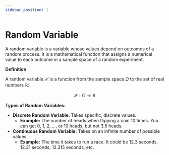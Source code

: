 ```yaml
---
sidebar_position: 1
---
```


# Random Variable
A random variable is a variable whose values depend on outcomes of a random process. It is a mathematical function that assigns a numerical value to each outcome in a sample space of a random experiment.

**Definition**

A random variable $\mathcal{X}$ is a function from the sample space $\Omega$ to the set of real numbers $\mathbb{R}$:

$$
 \mathcal{X}: \Omega \rightarrow \mathbb{R}
$$


**Types of Random Variables:**
- **Discrete Random Variable:** Takes specific, discrete values.
  - **Example:** The number of heads when flipping a coin 10 times. You can get 0, 1, 2, ..., or 10 heads, but not 3.5 heads.
- **Continuous Random Variable:** Takes on an infinite number of possible values.
  - **Example:** The time it takes to run a race. It could be 12.3 seconds, 12.31 seconds, 12.315 seconds, etc.